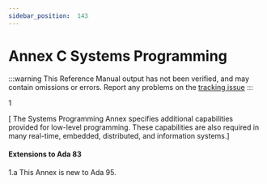 ```yaml
---
sidebar_position:  143
---
```


# Annex C Systems Programming

:::warning
This Reference Manual output has not been verified,
and may contain omissions or errors.
Report any problems on the [tracking issue](https://github.com/ada-lang-io/ada-lang-io/issues/20)
:::


<MarginText>1</MarginText>
<p>[ The Systems Programming Annex specifies additional capabilities provided for low-level programming. These capabilities are also required in many real-time, embedded, distributed, and information systems.] <br /></p>


#### Extensions to Ada 83

<MarginText>1.a</MarginText>
<Admonition type="aarm" aarm="note" title="Note: ">
This Annex is new to Ada 95. <br /></Admonition>

